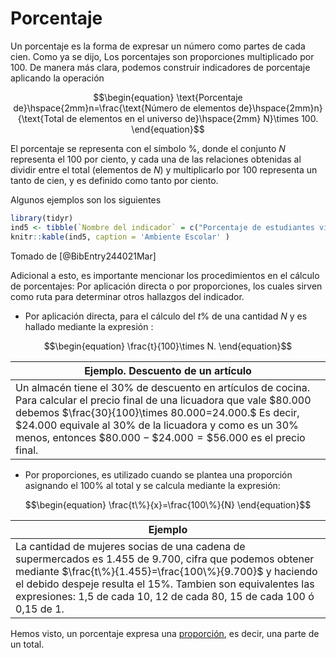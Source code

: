 # Porcentaje {#porcentaje}
Un porcentaje es la forma de expresar un número como partes de cada cien. Como ya se dijo,  Los porcentajes son proporciones multiplicado por $100$. De manera más clara, podemos construir indicadores de porcentaje aplicando la operación 

$$\begin{equation}
\text{Porcentaje de}\hspace{2mm}n=\frac{\text{Número de elementos de}\hspace{2mm}n}{\text{Total de elementos en el universo de}\hspace{2mm} N}\times 100.
\end{equation}$$

El porcentaje se representa con el símbolo $\%$, donde el conjunto $N$ representa el $100$ por ciento, y cada una de las relaciones obtenidas al dividir entre el total (elementos de $N$) y multiplicarlo por $100$ representa un tanto de cien, y es definido como tanto por ciento. 

Algunos ejemplos son los siguientes

```r
library(tidyr)
ind5 <- tibble(`Nombre del indicador` = c("Porcentaje de estudiantes vinculados a actividades de extensión en la universidad en el periodo $2019-II$.","Porcentaje de tesis meritorias por estudiantes graduados en la universidad en el periodo $2020-I$.","Porcentaje de funcionarias administrativas en la universidad en el periodo $2020-I$."), `Método de cálculo` = c("Número de estudiantes vinculados a actividades de extensión en la universidad en el periodo $2019-II /$ Total de estudiantes matriculados en el periodo $2019-II × 100$","Número total de tesis meritorias por estudiantes graduados en el universidad en el periodo $2020-I /$ Total de estudiantes graduados en el período $2020-I × 100$","Número de administrativos mujeres en el período $2020-I/$ Total de administrativos en el periodo $2020-I × 100$"), `Procedimiento` = c("${3.600}/{54.284} × 100=11,61$%","${195}/{4.926} × 100=3,95$%","${1.460}/{2.850} × 100=51,2$%")  )
knitr::kable(ind5, caption = 'Ambiente Escolar' )
```
Tomado de [@BibEntry244021Mar]

Adicional a esto, es importante mencionar los procedimientos en el cálculo de porcentajes: Por aplicación directa o por proporciones, los cuales sirven como ruta para determinar otros hallazgos del indicador. 

* Por aplicación directa,  para el cálculo del $t\%$ de una cantidad $N$ y es hallado mediante la expresión :

$$\begin{equation}
\frac{t}{100}\times N.
\end{equation}$$

|Ejemplo. Descuento de un artículo|
|-----------------------------|
|Un almacén tiene el $30\%$ de descuento en artículos de cocina. Para calcular el precio final de una licuadora que vale $\$80.000$ debemos $\frac{30}{100}\times 80.000=24.000.$ Es decir, $\$24.000$ equivale al $30\%$ de la licuadora y como es un $30\%$ menos, entonces $\$80.000-\$24.000=\$56.000$ es el precio final.|

* Por  proporciones, es utilizado cuando se plantea una proporción asignando el $100\%$ al total y se calcula mediante la expresión:

$$\begin{equation}
\frac{t\%}{x}=\frac{100\%}{N}
\end{equation}$$

|Ejemplo|
|----------------------------------|
|La cantidad de mujeres socias de una cadena de supermercados es $1.455$ de $9.700$, cifra que podemos obtener mediante $\frac{t\%}{1.455}=\frac{100\%}{9.700}$ y haciendo el debido despeje resulta el $15\%$. Tambien son equivalentes las expresiones: 1,5 de cada 10, 12 de cada 80, 15 de cada 100 ó 0,15 de 1.|
 
Hemos visto, un porcentaje expresa una [proporción](#proporción), es decir, una parte de un total. 
